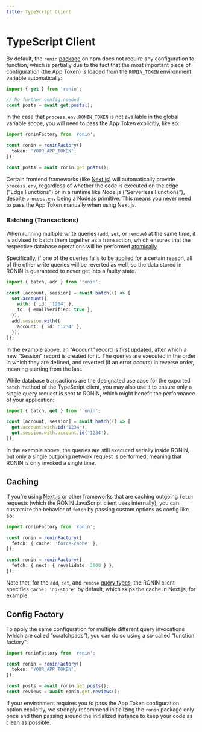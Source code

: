 ```yaml
---
title: TypeScript Client
---
```


# TypeScript Client

By default, the `ronin` [package](https://www.npmjs.com/package/ronin) on npm does not require any configuration to function, which is partially due to the fact that the most important piece of configuration (the App Token) is loaded from the `RONIN_TOKEN` environment variable automatically:

```ts
import { get } from 'ronin';

// No further config needed
const posts = await get.posts();
```

In the case that `process.env.RONIN_TOKEN` is not available in the global variable scope, you will need to pass the App Token explicitly, like so:

```ts
import roninFactory from 'ronin';

const ronin = roninFactory({
  token: 'YOUR_APP_TOKEN',
});

const posts = await ronin.get.posts();
```

Certain frontend frameworks (like [Next.js](https://nextjs.org/)) will automatically provide `process.env`, regardless of whether the code is executed on the edge (”Edge Functions”) or in a runtime like Node.js (”Serverless Functions”), despite `process.env` being a Node.js primitive. This means you never need to pass the App Token manually when using Next.js.

### Batching (Transactions)

When running multiple write queries (`add`, `set`, or `remove`) at the same time, it is advised to batch them together as a transaction, which ensures that the respective database operations will be performed [atomically](<https://en.wikipedia.org/wiki/Atomicity_(database_systems)>).

Specifically, if one of the queries fails to be applied for a certain reason, all of the other write queries will be reverted as well, so the data stored in RONIN is guaranteed to never get into a faulty state.

```ts
import { batch, add } from 'ronin';

const [account, session] = await batch(() => [
  set.account({
    with: { id: '1234' },
    to: { emailVerified: true },
  }),
  add.session.with({
    account: { id: '1234' },
  }),
]);
```

In the example above, an “Account” record is first updated, after which a new “Session” record is created for it. The queries are executed in the order in which they are defined, and reverted (if an error occurs) in reverse order, meaning starting from the last.

While database transactions are the designated use case for the exported `batch` method of the TypeScript client, you may also use it to ensure only a single query request is sent to RONIN, which might benefit the performance of your application:

```ts
import { batch, get } from 'ronin';

const [account, session] = await batch(() => [
  get.account.with.id('1234'),
  get.session.with.account.id('1234'),
]);
```

In the example above, the queries are still executed serially inside RONIN, but only a single outgoing network request is performed, meaning that RONIN is only invoked a single time.

## Caching

If you’re using [Next.js](https://nextjs.org/) or other frameworks that are caching outgoing `fetch` requests (which the RONIN JavaScript client uses internally), you can customize the behavior of `fetch` by passing custom options as config like so:

```ts
import roninFactory from 'ronin';

const ronin = roninFactory({
  fetch: { cache: 'force-cache' },
});

const ronin = roninFactory({
  fetch: { next: { revalidate: 3600 } },
});
```

Note that, for the `add`, `set`, and `remove` [query types](/docs/queries/types), the RONIN client specifies `cache: 'no-store'` by default, which skips the cache in Next.js, for example.

## Config Factory

To apply the same configuration for multiple different query invocations (which are called “scratchpads”), you can do so using a so-called “function factory”:

```ts
import roninFactory from 'ronin';

const ronin = roninFactory({
  token: 'YOUR_APP_TOKEN',
});

const posts = await ronin.get.posts();
const reviews = await ronin.get.reviews();
```

If your environment requires you to pass the App Token configuration option explicitly, we strongly recommend initializing the `ronin` package only once and then passing around the initialized instance to keep your code as clean as possible.
